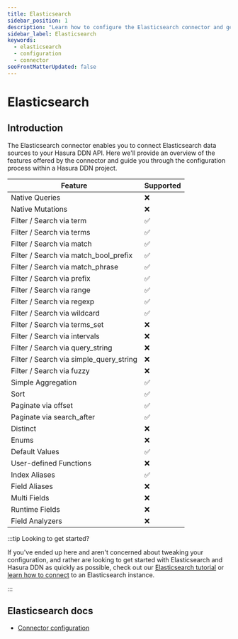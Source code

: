 ```yaml
---
title: Elasticsearch
sidebar_position: 1
description: "Learn how to configure the Elasticsearch connector and get an instant API for your Elasticsearch data."
sidebar_label: Elasticsearch
keywords:
  - elasticsearch
  - configuration
  - connector
seoFrontMatterUpdated: false
---
```


# Elasticsearch

## Introduction

The Elasticsearch connector enables you to connect Elasticsearch data sources to your Hasura DDN API. Here we'll provide
an overview of the features offered by the connector and guide you through the configuration process within a Hasura DDN
project.

| Feature                                 | Supported |
| --------------------------------------- | --------- |
| Native Queries                          | ❌        |
| Native Mutations                        | ❌        |
| Filter / Search via term                | ✅        |
| Filter / Search via terms               | ✅        |
| Filter / Search via match               | ✅        |
| Filter / Search via match_bool_prefix   | ✅        |
| Filter / Search via match_phrase        | ✅        |
| Filter / Search via prefix              | ✅        |
| Filter / Search via range               | ✅        |
| Filter / Search via regexp              | ✅        |
| Filter / Search via wildcard            | ✅        |
| Filter / Search via terms_set           | ❌        |
| Filter / Search via intervals           | ❌        |
| Filter / Search via query_string        | ❌        |
| Filter / Search via simple_query_string | ❌        |
| Filter / Search via fuzzy               | ❌        |
| Simple Aggregation                      | ✅        |
| Sort                                    | ✅        |
| Paginate via offset                     | ✅        |
| Paginate via search_after               | ✅        |
| Distinct                                | ❌        |
| Enums                                   | ❌        |
| Default Values                          | ✅        |
| User-defined Functions                  | ❌        |
| Index Aliases                           | ✅        |
| Field Aliases                           | ❌        |
| Multi Fields                            | ❌        |
| Runtime Fields                          | ❌        |
| Field Analyzers                         | ❌        |

:::tip Looking to get started?

If you've ended up here and aren't concerned about tweaking your configuration, and rather are looking to get started
with Elasticsearch and Hasura DDN as quickly as possible, check out our
[Elasticsearch tutorial](/how-to-build-with-promptql/with-elasticsearch.mdx) or
[learn how to connect](/data-sources/connect-to-a-source.mdx) to an Elasticsearch instance.

:::

## Elasticsearch docs

- [Connector configuration](/reference/connectors/elasticsearch/configuration.mdx)
